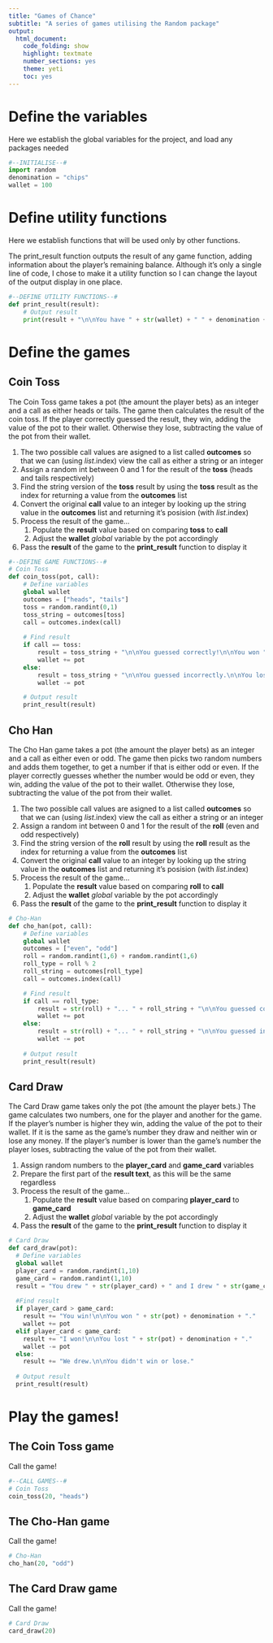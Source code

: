 ```yaml
---
title: "Games of Chance"
subtitle: "A series of games utilising the Random package"
output: 
  html_document: 
    code_folding: show
    highlight: textmate
    number_sections: yes
    theme: yeti
    toc: yes
---
```


# Define the variables

Here we establish the global variables for the project, and load any packages needed

```python
#--INITIALISE--#
import random
denomination = "chips"
wallet = 100
```

# Define utility functions

Here we establish functions that will be used only by other functions.

The print_result function outputs the result of any game function, adding information about the player's remaining balance. Although it's only a single line of code, I chose to make it a utility function so I can change the layout of the output display in one place.

```python
#--DEFINE UTILITY FUNCTIONS--#
def print_result(result):
    # Output result
    print(result + "\n\nYou have " + str(wallet) + " " + denomination + " left.")
```

# Define the games

## Coin Toss

The Coin Toss game takes a pot (the amount the player bets) as an integer and a call as either heads or tails. The game then calculates the result of the coin toss. If the player correctly guessed the result, they win, adding the value of the pot to their wallet. Otherwise they lose, subtracting the value of the pot from their wallet.

1. The two possible call values are asigned to a list called **outcomes** so that we can (using *list*.index) view the call as either a string or an integer
2. Assign a random int between 0 and 1 for the result of the **toss** (heads and tails respectively)
3. Find the string version of the **toss** result by using the **toss** result as the index for returning a value from the **outcomes** list
4. Convert the original **call** value to an integer by looking up the string value in the **outcomes** list and returning it's posision (with *list*.index)
5. Process the result of the game...
    1. Populate the **result** value based on comparing **toss** to **call**
    2. Adjust the **wallet** *global* variable by the pot accordingly
6. Pass the **result** of the game to the **print_result** function to display it

```python
#--DEFINE GAME FUNCTIONS--#
# Coin Toss
def coin_toss(pot, call):
    # Define variables
    global wallet
    outcomes = ["heads", "tails"]
    toss = random.randint(0,1)
    toss_string = outcomes[toss]
    call = outcomes.index(call)
    
    # Find result
    if call == toss:
        result = toss_string + "\n\nYou guessed correctly!\n\nYou won " + str(pot) + " " + denomination + "!"
        wallet += pot
    else:
        result = toss_string + "\n\nYou guessed incorrectly.\n\nYou lost " + str(pot) + " " + denomination + "."
        wallet -= pot

    # Output result
    print_result(result)
```    

## Cho Han

The Cho Han game takes a pot (the amount the player bets) as an integer and a call as either even or odd. The game then picks two random numbers and adds them together, to get a number if that is either odd or even. If the player correctly guesses whether the number would be odd or even, they win, adding the value of the pot to their wallet. Otherwise they lose, subtracting the value of the pot from their wallet.

1. The two possible call values are asigned to a list called **outcomes** so that we can (using *list*.index) view the call as either a string or an integer
2. Assign a random int between 0 and 1 for the result of the **roll** (even and odd respectively)
3. Find the string version of the **roll** result by using the **roll** result as the index for returning a value from the **outcomes** list
4. Convert the original **call** value to an integer by looking up the string value in the **outcomes** list and returning it's posision (with *list*.index)
5. Process the result of the game...
    1. Populate the **result** value based on comparing **roll** to **call**
    2. Adjust the **wallet** *global* variable by the pot accordingly
6. Pass the **result** of the game to the **print_result** function to display it

```python
# Cho-Han
def cho_han(pot, call):
    # Define variables
    global wallet
    outcomes = ["even", "odd"]
    roll = random.randint(1,6) + random.randint(1,6)
    roll_type = roll % 2
    roll_string = outcomes[roll_type]
    call = outcomes.index(call)

    # Find result
    if call == roll_type:
        result = str(roll) + "... " + roll_string + "\n\nYou guessed correctly!\n\nYou won " + str(pot) + " " + denomination + "!"
        wallet += pot
    else:
        result = str(roll) + "... " + roll_string + "\n\nYou guessed incorrectly.\n\nYou lost " + str(pot) + " " + denomination + "."
        wallet -= pot
    
    # Output result
    print_result(result)
```

## Card Draw

The Card Draw game takes only the pot (the amount the player bets.) The game calculates two numbers, one for the player and another for the game. If the player's number is higher they win, adding the value of the pot to their wallet. If it is the same as the game's number they draw and neither win or lose any money. If the player's number is lower than the game's number the player loses, subtracting the value of the pot from their wallet.

1. Assign random numbers to the **player_card** and **game_card** variables
2. Prepare the first part of the **result text**, as this will be the same regardless
5. Process the result of the game...
    1. Populate the **result** value based on comparing **player_card** to **game_card**
    2. Adjust the **wallet** *global* variable by the pot accordingly
6. Pass the **result** of the game to the **print_result** function to display it

```python
# Card Draw
def card_draw(pot):
  # Define variables
  global wallet
  player_card = random.randint(1,10)
  game_card = random.randint(1,10)
  result = "You drew " + str(player_card) + " and I drew " + str(game_card) + ".\n\n"
  
  #Find result
  if player_card > game_card:
    result += "You win!\n\nYou won " + str(pot) + denomination + "."
    wallet += pot
  elif player_card < game_card:
    result += "I won!\n\nYou lost " + str(pot) + denomination + "."
    wallet -= pot
  else:
    result += "We drew.\n\nYou didn't win or lose."
    
  # Output result
  print_result(result)
```

# Play the games!

## The Coin Toss game

Call the game!

```python
#--CALL GAMES--#
# Coin Toss
coin_toss(20, "heads")
```

## The Cho-Han game

Call the game!

```python
# Cho-Han
cho_han(20, "odd")
```

## The Card Draw game

Call the game!

```python
# Card Draw
card_draw(20)
```
